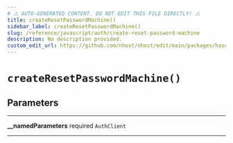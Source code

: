 ```yaml
---
# ⚠️ AUTO-GENERATED CONTENT. DO NOT EDIT THIS FILE DIRECTLY! ⚠️
title: createResetPasswordMachine()
sidebar_label: createResetPasswordMachine()
slug: /reference/javascript/auth/create-reset-password-machine
description: No description provided.
custom_edit_url: https://github.com/nhost/nhost/edit/main/packages/hasura-auth-js/src/core/machines/reset-password.ts#L28
---
```


# `createResetPasswordMachine()`

## Parameters

---

**<span className="parameter-name">\_\_namedParameters</span>** <span className="optional-status">required</span> `AuthClient`

---
